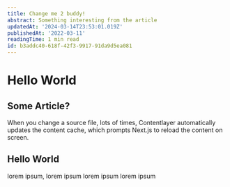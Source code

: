 ```yaml
---
title: Change me 2 buddy!
abstract: Something interesting from the article
updatedAt: '2024-03-14T23:53:01.019Z'
publishedAt: '2022-03-11'
readingTime: 1 min read
id: b3addc40-618f-42f3-9917-91da9d5ea081
---
```


# Hello World

## Some Article?

When you change a source file, lots of times, Contentlayer automatically updates the content cache, which prompts Next.js to reload the content on screen.

## Hello World

lorem ipsum, lorem ipsum lorem ipsum lorem ipsum
